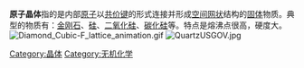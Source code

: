 '''原子晶体'''指的是内部[[原子|原子]]以[[共价键|共价键]]的形式连接并形成[[空间网状|空间网状]]结构的[[固体|固体]]物质。典型的物质有：[[金刚石|金刚石]]、[[硅|硅]]、[[二氧化硅|二氧化硅]]、[[碳化硅|碳化硅]]等。特点是熔沸点很高，硬度大。
[[File:Diamond_Cubic-F_lattice_animation.gif|thumb]]
[[File:QuartzUSGOV.jpg|thumb]]







































{{chem-stub}}
[[Category:晶体|Category:晶体]]
[[Category:无机化学|Category:无机化学]]